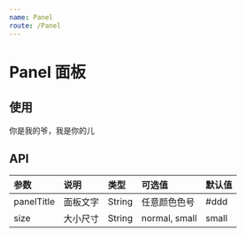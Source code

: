 ```yaml
---
name: Panel
route: /Panel
---
```



# Panel 面板


## 使用
<Playground>
  <Panel panelTitle="基础用法">
    <div>你是我的爷，我是你的儿</div>
  </Panel>
</Playground>

## API
| 参数 | 说明 | 类型 | 可选值 | 默认值 |
| :--- | :--- | :---- | :--- | :---- |
| panelTitle | 面板文字 | String | 任意颜色色号 | #ddd
| size | 大小尺寸 | String  | normal, small |  small